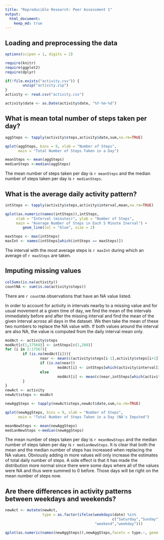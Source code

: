 ```yaml
---
title: "Reproducible Research: Peer Assessment 1"
output: 
  html_document:
    keep_md: true
---
```



## Loading and preprocessing the data
```r
options(scipen = 1, digits = 2)
```

```r
require(knitr)
require(ggplot2)
require(dplyr)
```

```r
if(!file.exists("activity.csv")) {
        unzip("activity.zip")
}
activity <- read.csv("activity.csv")
```

```r
activity$date <- as.Date(activity$date, "%Y-%m-%d")
```

## What is mean total number of steps taken per day?
```r
aggSteps <- tapply(activity$steps,activity$date,sum,na.rm=TRUE)
```

```r
qplot(aggSteps, bins = 9, xlab = "Number of Steps", 
      main = "Total Number of Steps Taken in a Day")
```

```r
meanSteps <- mean(aggSteps)
medianSteps <-median(aggSteps)
```

The mean number of steps taken per day is `r meanSteps` and the median number of
steps taken per day is `r medianSteps`.

## What is the average daily activity pattern?
```r
intSteps <- tapply(activity$steps,activity$interval,mean,na.rm=TRUE)
```

```r
qplot(as.numeric(names(intSteps)),intSteps, 
     xlab = "Interval (minutes)", ylab = "Number of Steps", 
     main = "Average Number of Steps in Each 5 Minute Inerval") + 
        geom_line(col = "blue", size = 2)
```

```r
maxSteps <- max(intSteps)
maxInt <- names(intSteps[which(intSteps == maxSteps)])
```

The interval with the most average steps is `r maxInt` during which an average
of `r maxSteps` are taken.

## Imputing missing values
```r
colSums(is.na(activity))
countNA <- sum(is.na(activity$steps))
```

There are `r countNA` observations that have an NA value listed.

In order to account for activity in intervals nearby to a missing value and for
usual movement at a given time of day, we find the mean of the intervals
immediately before and after the missing interval and find the mean of the
given interval across all days in the dataset. We then take the mean of these
two numbers to replace the NA value with. If both values around the interval
are also NA, the value is computed from the daily interval mean only.
```r
modAct <- activity$steps
modAct[c(1,17568)] <- intSteps[c(1,288)]
for (i in 2:17567){
        if (is.na(modAct[i])){
                near <- mean(c(activity$steps[i-1],activity$steps[i+1]))
                if (is.na(near))
                        modAct[i] <- intSteps[which(activity$interval[i]==names(intSteps))]
                else
                        modAct[i] <- mean(c(near,intSteps[which(activity$interval[i]==names(intSteps))]))
        }
}
newAct <- activity
newAct$steps <- modAct
```

```r
newAggSteps <- tapply(newAct$steps,newAct$date,sum,na.rm=TRUE)
```

```r
qplot(newAggSteps, bins = 9, xlab = "Number of Steps", 
      main = "Total Number of Steps Taken in a Day (NA's Imputed")
```

```r
meanNewSteps <- mean(newAggSteps)
medianNewSteps <-median(newAggSteps)
```

The mean number of steps taken per day is `r meanNewSteps` and the median number
of steps taken per day is `r medianNewSteps`. It is clear that both the mean and
the median number of steps has increased when replacing the NA values. Obviously
adding in more values will only increase the estimates of total daily number of
steps. A side effect is that it has made the distribution more normal since
there were some days where all of the values were NA and thus were summed to 0
before. Those days will be right on the mean number of steps now.

## Are there differences in activity patterns between weekdays and weekends?
```r
newAct <- mutate(newAct,
                 type = as.factor(ifelse(weekdays(date) %in% 
                                                 c("Saturday","Sunday"),
                                         "weekend","weekday")))
```

```r
qplot(as.numeric(names(newAggSteps)),newAggSteps,facets = type.~, geom = "line")
```